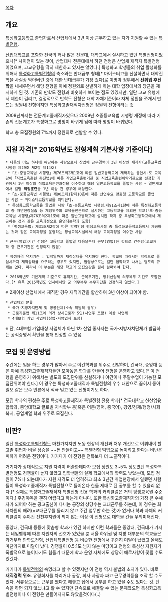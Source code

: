 [[목차]]

== 개요 ==

[[특성화고등학교]] 졸업자로서 산업체에서 3년 이상 근무하고 있는 자가 지원할 수 있는 [[특별전형]]. 

[[산업대학교]]를 포함한 전국의 꽤나 많은 전문대, 대학교에서 실시하고 있던 특별전형이었으나[* 차이점이 있는 것이, 산업대나 전문대에서 하던 전형은 산업체 재직자 특별전형이었으며, 고교유형을 딱히 제한하고 있지는 않았다.] 특성화고 학생들의 취업 활성화를 위해서 [[특성화고특별전형]]의 축소와는 반대급부 형태[* 마이스터고를 신설하면서 대학진학을 사실상 막아버린 것에 대한 반대급부가 가장 컸다]로 이명박 정부에서 '''선취업 후진학'''을 내세우면서 해당 전형을 아예 정원외로 선발하게 하는 대학 입장에서의 당근을 제시하게 된 것. 기존의 만학도 전형과 비슷하게 보이는 점도 있겠지만, 일단 고교 유형에서 제한이 걸리고, 결정적으로 만학도 전형은 대학 자체기준이라 자체 정원을 쪼개서 만드는 정원내 전형이지만 특성화고졸재직자전형은 정원외 전형이라는 것

2008년까지는 전문계고졸재직자였으나 2009년 초중등교육법 시행령 개정에 따라 기존의 전문계고가 특성화고로 명칭이 바뀌게 됨에 따라 명칭이 바뀌었다.

학교 총 모집정원의 7%까지 정원외로 선발할 수 있다.

== 지원 자격[* 2016학년도 전형계획 기본사항 기준이다] ==
 * 다음의 어느 하나에 해당하는 사람으로서 산업체 근무경력이 3년 이상인 재직자(고등교육법시행령 제29조 제2항 제14호)
  * ｢초·중등교육법 시행령｣ 제76조의2제1호에 따른 일반고등학교에 재학하는 동안시·도 교육감이 ｢직업교육훈련 촉진법｣에 따른 직업교육훈련기관 중 직업교육훈련위탁기관으로 선정한 기관에서 1년 이상의 직업교육훈련과정을 이수하고 해당 일반고등학교를 졸업한 사람 → 일반계고에서 일명 '''직업훈련'''을 1년 이상 간 경우에 해당한다.
  * ｢초·중등교육법 시행령｣ 제90조제1항제10호에 따른 산업수요 맞춤형 고등학교를 졸업한 사람 → 마이스터고등학교를 의미한다.
  * 특성화고등학교등을 졸업한 사람 ｢초·중등교육법 시행령｣제91조제1항에 따른 특성화고등학교 중 자연현장실습 등 체험위주의 교육을전문으로 실시하는 고등학교를 제외한 학교(｢초·중등교육법 시행령｣제76조의2제1호에 따른 일반고등학교에 설치된 학과 중 특성화고등학교에서 제공하는 것과 같은 교육과정으로 운영되는학과 포함)
  * ｢평생교육법｣ 제31조제2항에 따른 학력인정 평생교육시설 중 특성화고등학교등에서 제공하는 것과 같은 교육과정을 운영하는 평생교육시설에서 해당 교육과정을 이수한 사람

 * 근무(영업)기간 선정은 고등학교 졸업일 다음날부터 근무(영업)한 것으로 간주함(고교재학 중 근무기간은 인정되지 않음)

 * 학생자격 유지기준 : 입학일까지 재직상태를 유지해야 한다. 학교에 따라서는 학칙으로 졸업시까지 재직상태를 요구하는 경우도 있지만, 법령상으로는 일단 입학하고 나서는 별도의 규제는 없다. 따라서 이 부분은 해당 학교의 모집요강을 필히 살펴봐야 한다.

 * 2016학년도 기본계획 기준으로 휴직기간, 군복무기간, 방위산업체 의무복무 기간도 포함한다.[* 유독 2015학년도 입시에서만 군 의무복무 복무기간을 인정하지 않았다.]
※ 2개이상 산업체에서 재직한 경우 재직기간을 합산하여 3년 이상이 되어야 함.

 * 산업체의 분류
  * 국가·지방자치단체 및 공공단체(소속 직원의 경우)
  * 근로기준법 제11조에 의거 상시근로자 5인(사업주 포함) 이상 사업체
  * 4대보험 가입 사업체(창업·자영업자 포함)
※ 단, 4대보험 가입대상 사업체가 아닌 1차 산업 종사자는 국가·지방자치단체가 발급하는 공적증명서 확인을 통해 인정할 수 있음.
== 모집 및 운영방법 ==

주간에는 일을 하는 경우가 많아서 주로 야간학과를 위주로 선발하며, 건국대, 중앙대 등은 아예 특성화고졸재직자들만 모아놓은 학과를 만들어 전형을 운영하고 있다.[* 이 전형을 운영하기 위해서는 별도의 모집단위를 신설하거나 야간이나 주말수업이 가능한 모집단위여야 한다.] 이 경우는 특성화고졸재직자 특별전형의 우수 대안으로 꼽혀서 동아일보 같은 보수 언론에서 적극 밀고 있는 전형이기도 하다.

모집 학과의 편성은 주로 특성화고졸재직자 특별전형 전용 학과[* 건국대학교 신산업융합학과, 중앙대학교 글로벌 지식학부 등]혹은 어문(영어, 중국어), 경영/경제/행정/사회복지, 공업계열 학과 위주로 모집한다.

== 비판? ==

일단 [[특성화고특별전형]]도 마찬가지지만 노동 현장의 개선과 처우 개선으로 이뤄내야 할 고졸 취업자 비율 상승을 ~~돈 안들이고~~ 특별전형 떡밥으로 높이려고 한다는 비난은 피하기 어려운 전형이다. 거기다가 이 전형은 전특보다 더 노골적이다. 

거기다가 상대적으로 지원 자격이 허술한데다가 모집 정원도 3~5% 정도였던 특성화특별전형도 경쟁률이 높지 않았고 입학생들의 실제 학교에서의 학력도 낮았는데, 모집 정원이 7%나 되는데다가 지원 자격도 더 엄격하고 최소 3년간 취업현장에서 일했던 사람들이 특성화고졸재직자 특별전형으로 들어온다 한들 제대로 된 공부를 할 수 있을리 없다.[* 실제로 특성화고졸재직자 특별전형 전용 학과의 커리큘럼은 거의 평생교육원 수준이다.] 주경야독을 괜히 어렵다고 하는게 아니다. 또한 특성화고졸재직자의 가장 큰 수혜자가 되어야 하는 공고출신이 다니는 공장의 상당수는 교대근무를 하는데, 이 경우는 회사차원의 배려(=교대근무를 돌리지 않고 주간 업무만 하는 것)가 없거나 학과 자체의 커리큘럼이 주야간 전천후지원이 되지 않는 이상 이 전형으로 대학을 간들 무의미해진다.

중앙대, 건국대 등등에 맞춤형 학과가 있긴 하지만 이런 학과들은 중앙대, 건국대가 가지는 네임벨류에 따른 지원자의 선호가 있었을 뿐 서울 하위권 및 지방 대부분의 학교들은 과거부터 만학도전형, 산업체특별전형 등 비슷한 전형에서 꾸준히 미달이 났었고 올해도 마찬가지로 미달이 났다. 경쟁률이 0.5:1도 넘지 않는 마당이고 전형의 특성상 지원자가 폭발적으로 늘어나기도 힘들기 때문에 학과 운영 자체에도 상당히 애로사항이 꽃필 수도 있겠다.

거기다가 [[특별전형]]의 숙명라고 할 수 있겠지만 이 전형 역시 불법의 소지가 있다. 바로 '''재직경력 위조'''. 유령회사를 차리거나 공장, 회사 사장과 짜고 근무경력등을 조작 할 수도 있다. 서류상으로는 근무를 했다고 해놓고 집에서 공부를 하고 있을 수도 있다는 것. 단속을 하면 되지 않느냐고 할 수 있지만 단속으로 해결할 수 있는 문제였으면 특성화고특별전형이나 이 전형은 만들어지지도 않았을것이다(..)
